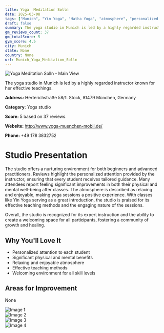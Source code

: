 ```yaml
---
title: Yoga  Meditation Solln
date: 2025-03-08
tags: ["Munich", "Yin Yoga", "Hatha Yoga", "atmosphere", "personalized instruction", "Munich"]  
draft: false
summary: The yoga studio in Munich is led by a highly regarded instructor known for her effective teachings.
gm_reviews_count: 37
gm_totalScore: 5
gym_score: 4.5
city: Munich
state: None
country: None
url: Munich_Yoga_Meditation_Solln
---
```


<div className="aspect-[16/9] relative my-8">
  <img 
    src="https://lh5.googleusercontent.com/p/AF1QipNViE-nHjtzgbfmCZjsx88qdz6vheUORD3sZi5s=w1920-h1080-k-no"
    alt="Yoga  Meditation Solln - Main View"
    className="object-cover absolute inset-0 w-full h-full rounded-lg"
  />
</div>

The yoga studio in Munich is led by a highly regarded instructor known for her effective teachings.

**Address:** Herterichstraße 58/1. Stock, 81479 München, Germany

**Category:** Yoga studio

**Score:** 5 based on 37 reviews

**Website:** http://www.yoga-muenchen-mobil.de/

**Phone:** +49 178 3832752

# Studio Presentation

The studio offers a nurturing environment for both beginners and advanced practitioners. Reviews highlight the personalized attention provided by the instructor, ensuring that every student receives tailored guidance. Many attendees report feeling significant improvements in both their physical and mental well-being after classes. The atmosphere is described as relaxing and enjoyable, making yoga sessions a positive experience. With classes like Yin Yoga serving as a great introduction, the studio is praised for its effective teaching methods and the engaging nature of the sessions.

Overall, the studio is recognized for its expert instruction and the ability to create a welcoming space for all participants, fostering a community of growth and healing.

## Why You'll Love It

- Personalized attention to each student
- Significant physical and mental benefits
- Relaxing and enjoyable atmosphere
- Effective teaching methods
- Welcoming environment for all skill levels

## Areas for Improvement

None

<div className="grid grid-cols-1 xl:grid-cols-2 gap-4 my-8">
<div className="aspect-[4/3] relative"><img src="https://lh5.googleusercontent.com/p/AF1QipNPyNJHsGgSQLOeNrSOjcd8jORa0Y6gEse0LmAq=w1920-h1080-k-no" alt="Image 1" className="object-cover absolute inset-0 w-full h-full rounded-lg" /></div>
<div className="aspect-[4/3] relative"><img src="https://lh5.googleusercontent.com/p/AF1QipPdyQabPwvo2Q9qNcmvToDjnG31JlFt2mQvOlrK=w1920-h1080-k-no" alt="Image 2" className="object-cover absolute inset-0 w-full h-full rounded-lg" /></div>
<div className="aspect-[4/3] relative"><img src="https://lh5.googleusercontent.com/p/AF1QipPT3NB2q6nfIL_KoQXXuDtcd84m9Fn8IiKxa-p3=w1920-h1080-k-no" alt="Image 3" className="object-cover absolute inset-0 w-full h-full rounded-lg" /></div>
<div className="aspect-[4/3] relative"><img src="https://lh5.googleusercontent.com/p/AF1QipOxLJqlX6OiBT4SY1gjJLu4Q2KSnOyBcoBqsYZN=w1920-h1080-k-no" alt="Image 4" className="object-cover absolute inset-0 w-full h-full rounded-lg" /></div>
</div>